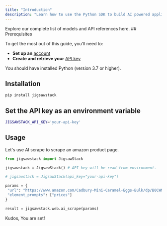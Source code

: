```yaml
---
title: "Introduction"
description: "Learn how to use the Python SDK to build AI powered applications."
---
```


<Card title="Models" href="/docs/api-reference/authentication">
  Explore our complete list of models and API references here.
</Card>
## Prerequisites

To get the most out of this guide, you’ll need to:

- **Set up an** [account](https://jigsawstack.com/dashboard)
- **Create and retrieve your** [API key](https://jigsawstack.com/dashboard)

<Info>You should have installed Python (version 3.7 or higher).</Info>

## Installation

<CodeGroup>

```bash pip
pip install jigsawstack
```

</CodeGroup>

## Set the API key as an environment variable

```bash .env
JIGSAWSTACK_API_KEY='your-api-key'
```

## Usage

Let's use AI scrape to scrape an amazon product page.

```py
from jigsawstack import JigsawStack

jigsawstack = JigsawStack() # API key will be read from environment.

# jigsawstack = JigsawStack(api_key="your-api-key")

params = {
 "url": "https://www.amazon.com/Cadbury-Mini-Caramel-Eggs-Bulk/dp/B0CWM99G5W",
 "element_prompts": ["prices"]
}

result = jigsawstack.web.ai_scrape(params)
```

Kudos, You are set!
